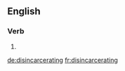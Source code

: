 ==English==

===Verb===
{{head|en}}

# {{present participle of|disincarcerate|lang=en}}

[[de:disincarcerating]]
[[fr:disincarcerating]]